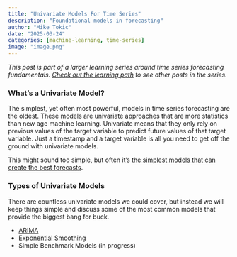 ```yaml
---
title: "Univariate Models For Time Series"
description: "Foundational models in forecasting"
author: "Mike Tokic"
date: "2025-03-24"
categories: [machine-learning, time-series]
image: "image.png"
---
```


*This post is part of a larger learning series around time series forecasting fundamentals. [Check out the learning path](https://mftokic.github.io/posts/2024-09-25-ts-fundamentals/) to see other posts in the series.* 

### What's a Univariate Model?

The simplest, yet often most powerful, models in time series forecasting are the oldest. These models are univariate approaches that are more statistics than new age machine learning. Univariate means that they only rely on previous values of the target variable to predict future values of that target variable. Just a timestamp and a target variable is all you need to get off the ground with univariate models. 

This might sound too simple, but often it's [the simplest models that can create the best forecasts](https://mftokic.github.io/posts/2024-05-03-time-series-simple-models/). 

### Types of Univariate Models 

There are countless univariate models we could cover, but instead we will keep things simple and discuss some of the most common models that provide the biggest bang for buck. 

- [ARIMA](https://mftokic.github.io/posts/2025-04-10-ts-fundamentals-univariate-arima/) 
- [Exponential Smoothing](https://mftokic.github.io/posts/2025-04-30-ts-fundamentals-univariate-ets/)
- Simple Benchmark Models (in progress)
